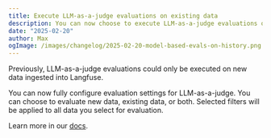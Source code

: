 ```yaml
---
title: Execute LLM-as-a-judge evaluations on existing data
description: You can now choose to execute LLM-as-a-judge evaluations on existing, new, or all data.
date: "2025-02-20"
author: Max
ogImage: /images/changelog/2025-02-20-model-based-evals-on-history.png
---
```



<ChangelogHeader />

Previously, LLM-as-a-judge evaluations could only be executed on new data ingested into Langfuse.

You can now fully configure evaluation settings for LLM-as-a-judge. You can choose to evaluate new data, existing data, or both. Selected filters will be applied to all data you select for evaluation.

Learn more in our [docs](/docs/scores/model-based-evals).
